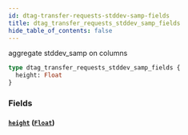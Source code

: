 ```yaml
---
id: dtag-transfer-requests-stddev-samp-fields
title: dtag_transfer_requests_stddev_samp_fields
hide_table_of_contents: false
---
```


aggregate stddev_samp on columns

```graphql
type dtag_transfer_requests_stddev_samp_fields {
  height: Float
}
```

### Fields

#### [`height`](#) ([`Float`](../scalars/float))
